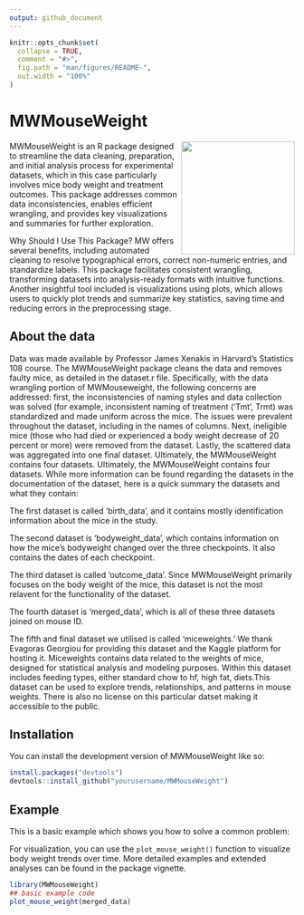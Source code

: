 ```yaml
---
output: github_document
---
```


<!-- README.md is generated from README.Rmd. Please edit that file -->

```r
knitr::opts_chunk$set(
  collapse = TRUE,
  comment = "#>",
  fig.path = "man/figures/README-",
  out.width = "100%"
)
```

# MWMouseWeight

<!-- badges: start -->
<!-- badges: end -->
<img src="man/MW.png" align="right" width="200"/>
MWMouseWeight  is an R package designed to streamline the data cleaning, preparation, and initial analysis process for experimental datasets, which in this case particularly involves mice body weight and treatment outcomes. This package addresses common data inconsistencies, enables efficient wrangling, and provides key visualizations and summaries for further exploration.

Why Should I Use This Package?
MW offers several benefits, including automated cleaning to resolve typographical errors, correct non-numeric entries, and standardize labels. This package facilitates consistent wrangling, transforming datasets into analysis-ready formats with intuitive functions. Another insightful tool included is visualizations using plots, which allows users to quickly plot trends and summarize key statistics, saving time and reducing errors in the preprocessing stage.

## About the data

Data was made available by Professor James Xenakis in Harvard's Statistics 108 course. The MWMouseWeight package cleans the data and removes faulty mice, as detailed in the dataset.r file. Specifically, with the data wrangling portion of MWMouseweight, the following concerns are addressed: first, the inconsistencies of naming styles and data collection was solved (for example, inconsistent naming of treatment (‘Tmt’, Trmt) was standardized and made uniform across the mice. The issues were prevalent throughout the dataset, including in the names of columns. Next, ineligible mice (those who had died or experienced a body weight decrease of 20 percent or more) were removed from the dataset. Lastly, the scattered data was aggregated into one final dataset.  Ultimately, the MWMouseWeight contains four datasets. Ultimately, the MWMouseWeight contains four datasets. While more information can be found regarding the datasets in the documentation of the dataset, here is a quick summary the datasets and what they contain:

The first dataset is called 'birth_data', and it contains mostly identification information about the mice in the study.

The second dataset is 'bodyweight_data', which contains information on how the mice's bodyweight changed over the three checkpoints. It also contains the dates of each checkpoint.

The third dataset is called 'outcome_data'. Since MWMouseWeight primarily focuses on the body weight of the mice, this dataset is not the most relavent for the functionality of the dataset. 

The fourth dataset is 'merged_data', which is all of these three datasets joined on mouse ID.

The fifth and final dataset we utilised is called 'miceweights.' We thank Evagoras Georgiou for 
providing this dataset and the Kaggle platform for hosting it. Miceweights contains data related to the weights of mice, designed for statistical analysis and modeling purposes. Within this dataset includes feeding types, either standard chow to hf, high fat, diets.This dataset can be used to explore trends, relationships, and patterns in mouse weights. There is also no license on this particular datset making it accessible to the public.

## Installation

You can install the development version of MWMouseWeight like so:

``` r
install.packages("devtools")
devtools::install_github("yourusername/MWMouseWeight")

```

## Example

This is a basic example which shows you how to solve a common problem:

For visualization, you can use the `plot_mouse_weight()` function to visualize body weight trends over time. More detailed examples and extended analyses can be found in the package vignette.

```r
library(MWMouseWeight)
## basic example code
plot_mouse_weight(merged_data)
```

